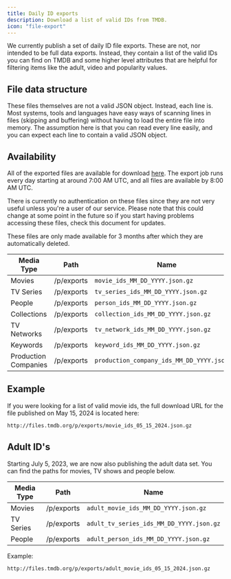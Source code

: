 ```yaml
---
title: Daily ID exports
description: Download a list of valid IDs from TMDB.
icon: "file-export"
---
```


We currently publish a set of daily ID file exports. These are not, nor intended to be full data exports. 
Instead, they contain a list of the valid IDs you can find on TMDB and some higher level attributes that are helpful for filtering items like the adult, video and popularity values.

## File data structure
These files themselves are not a valid JSON object. Instead, each line is. 
Most systems, tools and languages have easy ways of scanning lines in files (skipping and buffering) without having to load the entire file into memory. 
The assumption here is that you can read every line easily, and you can expect each line to contain a valid JSON object.

## Availability
All of the exported files are available for download [here](http://files.tmdb.org). The export job runs every day starting at around 7:00 AM UTC, and all files are available by 8:00 AM UTC.

There is currently no authentication on these files since they are not very useful unless you're a user of our service. 
Please note that this could change at some point in the future so if you start having problems accessing these files, check this document for updates.

These files are only made available for 3 months after which they are automatically deleted.

| Media Type     	   | Path       | Name                                        |
|----------------------|------------|---------------------------------------------|                           
| Movies	           | /p/exports | `movie_ids_MM_DD_YYYY.json.gz`              |
| TV Series	           | /p/exports	| `tv_series_ids_MM_DD_YYYY.json.gz`          |
| People	           | /p/exports	| `person_ids_MM_DD_YYYY.json.gz`             |
| Collections          | /p/exports	| `collection_ids_MM_DD_YYYY.json.gz`         |
| TV Networks	       | /p/exports	| `tv_network_ids_MM_DD_YYYY.json.gz`         |
| Keywords	           | /p/exports	| `keyword_ids_MM_DD_YYYY.json.gz`            |
| Production Companies | /p/exports	| `production_company_ids_MM_DD_YYYY.json.gz` |


## Example
If you were looking for a list of valid movie ids, the full download URL for the file published on May 15, 2024 is located here:

```bash
http://files.tmdb.org/p/exports/movie_ids_05_15_2024.json.gz
```

## Adult ID's
Starting July 5, 2023, we are now also publishing the adult data set. You can find the paths for movies, TV shows and people below.

| Media Type   | Path       | Name                                     |
|--------------|------------|------------------------------------------|
| Movies	   | /p/exports	| `adult_movie_ids_MM_DD_YYYY.json.gz`     |
| TV Series	   | /p/exports	| `adult_tv_series_ids_MM_DD_YYYY.json.gz` |
| People	   | /p/exports	| `adult_person_ids_MM_DD_YYYY.json.gz`    |

Example:
```bash
http://files.tmdb.org/p/exports/adult_movie_ids_05_15_2024.json.gz
```